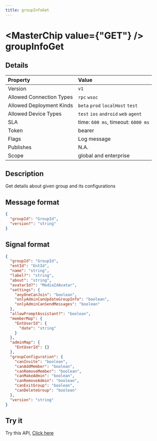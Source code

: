 ```yaml
---
title: groupInfoGet
---
```



# <MasterChip value={"GET"} /> groupInfoGet

## Details

| Property | Value | 
| :--- | :--- | 
| Version | `v1` |
| Allowed Connection Types | `rpc` `wsoc`  |
| Allowed Deployment Kinds | `beta` `prod` `localHost` `test`  |
| Allowed Device Types | `test` `ios` `android` `web` `agent`  |
| SLA | time: `600 ms`, timeout: `6000 ms` |
| Token | bearer |
| Flags | Log message |
| Publishes | N.A. |
| Scope | global and enterprise |


## Description

Get details about given group and its configurations

## Message format

```json copy
{
  "groupId": "GroupId",
  "version?": "string"
}
```

## Signal format

```json copy
{
  "groupId": "GroupId",
  "entId": "EntId",
  "name": "string",
  "label?": "string",
  "about": "string",
  "avatarId?": "MediaIdAvatar",
  "settings": {
    "anyOneCanJoin": "boolean",
    "onlyAdminCanUpdateGroupInfo": "boolean",
    "onlyAdminCanSendMessages": "boolean"
  },
  "allowPromptAssistant?": "boolean",
  "memberMap": {
    "EntUserId": {
      "date": "string"
    }
  },
  "adminMap": {
    "EntUserId": {}
  },
  "groupConfiguration": {
    "canInvite": "boolean",
    "canAddMember": "boolean",
    "canRemoveMember": "boolean",
    "canMakeAdmin": "boolean",
    "canRemoveAdmin": "boolean",
    "canExitGroup": "boolean",
    "canDeleteGroup": "boolean"
  },
  "version": "string"
}
```

## Try it

Try this API, [Click here](https://web.neome.ai/api?path=home_aside_groupInfoGet)

